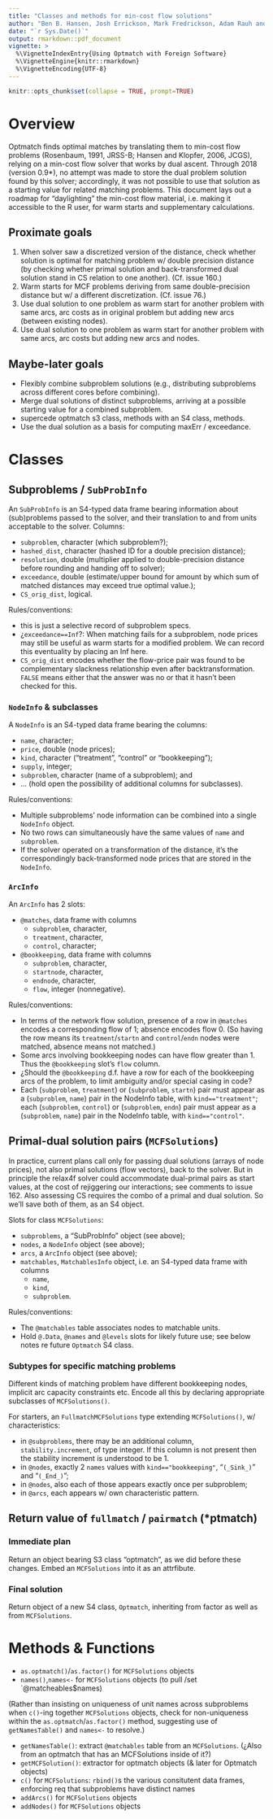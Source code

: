 ```yaml
---
title: "Classes and methods for min-cost flow solutions"
author: "Ben B. Hansen, Josh Errickson, Mark Fredrickson, Adam Rauh and Peter Solenberger"
date: "`r Sys.Date()`"
output: rmarkdown::pdf_document
vignette: >
  %\VignetteIndexEntry{Using Optmatch with Foreign Software}
  %\VignetteEngine{knitr::rmarkdown}
  %\VignetteEncoding{UTF-8}
---
```


```r
knitr::opts_chunk$set(collapse = TRUE, prompt=TRUE)
```

# Overview

Optmatch finds optimal matches by translating them to min-cost flow problems (Rosenbaum, 1991, JRSS-B; Hansen and Klopfer, 2006, JCGS), relying on a min-cost flow solver that works by dual ascent.  Through 2018 (version 0.9*), no attempt was made to store the dual problem solution found by this solver; accordingly, it was not possible to use that solution as a starting value for related matching problems.  This document lays out a roadmap for "daylighting" the min-cost flow material, i.e. making it accessible to the R user, for warm starts and supplementary calculations.

## Proximate goals

1.  When solver saw a discretized version of the distance, check whether solution is optimal for matching problem w/ double precision distance (by checking whether primal solution and back-transformed dual solution stand in CS relation to one another). (Cf. issue 160.)
2. Warm starts for MCF problems deriving from same double-precision distance but w/ a different discretization. (Cf. issue 76.)
3. Use dual solution to one problem as warm start for another problem with same arcs, arc costs as in original problem but adding new arcs (between existing nodes).
4. Use dual solution to one problem as warm start for another problem with same arcs, arc costs but adding new arcs and nodes.



## Maybe-later goals

- Flexibly combine subproblem solutions (e.g., distributing subproblems across different cores before combining).
- Merge dual solutions of distinct subproblems, arriving at a possible starting value for a combined subproblem.
- supercede optmatch s3 class, methods with an S4 class, methods.
- Use the dual solution as a basis for computing maxErr / exceedance.

# Classes

## Subproblems / `SubProbInfo`

An `SubProbInfo` is an S4-typed data frame bearing information about (sub)problems passed to the solver, and their translation to and from units acceptable to the solver. Columns:

- `subproblem`, character (which subproblem?); 
- `hashed_dist`, character (hashed ID for a double precision distance); 
- `resolution`, double  (multiplier applied to double-precision distance before rounding and handing off to solver); 
-  `exceedance`, double (estimate/upper bound for amount by which sum of matched distances may exceed true optimal value.); 
-  `CS_orig_dist`, logical.

Rules/conventions:

- this is just a selective record of subproblem specs. 
- ¿`exceedance==Inf`?:  When matching fails for a subproblem, node prices may still be useful as warm starts for a modified problem.  We can record this eventuality by placing an Inf here. 
- `CS_orig_dist` encodes whether the flow-price pair was found to be complementary slackness relationship even after backtransformation.  `FALSE` means either that the answer was no or that it hasn't been checked for this. 

### `NodeInfo` & subclasses

A `NodeInfo` is an S4-typed data frame bearing the columns:

- `name`, character;
- `price`, double (node prices);
- `kind`, character ("treatment", "control" or "bookkeeping");
- `supply`, integer; 
- `subproblem`, character (name of a subproblem); and
- ... (hold open the possibility of additional columns for subclasses).

Rules/conventions:

-  Multiple subproblems' node information can be combined into a single `NodeInfo` object.
- No two rows can simultaneously have the same values of `name` and `subproblem`.
- If the solver operated on a transformation of the distance, it's the correspondingly back-transformed node prices that are stored in the `NodeInfo`. 

### `ArcInfo`

An `ArcInfo` has 2 slots:

- `@matches`, data frame with columns
    + `subproblem`, character,
    + `treatment`, character,
    + `control`, character; 
- `@bookkeeping`, data frame with columns
    + `subproblem`, character,
    + `startnode`, character,
    + `endnode`, character,
    + `flow`, integer (nonnegative). 

Rules/conventions:

- In terms of the network flow solution, presence of a row in `@matches` encodes a corresponding flow of 1; absence encodes flow 0.  (So having the row means its `treatment`/`startn` and `control`/`endn` nodes were matched, absence means not matched.)
- Some arcs involving bookkeeping nodes can have flow greater than 1. Thus the `@bookkeeping` slot's `flow` column.
- ¿Should the `@bookkeeping` d.f. have a row for each of the bookkeeping arcs of the problem, to limit ambiguity and/or special casing in code?
- Each (`subproblem`, `treatment`) or (`subproblem`, `startn`) pair must appear as a (`subproblem`, `name`) pair in the NodeInfo table, with `kind=="treatment"`; each (`subproblem`, `control`) or (`subproblem`, `endn`) pair must appear as a (`subproblem`, `name`) pair in the NodeInfo table, with `kind=="control"`. 



## Primal-dual solution pairs (`MCFSolutions`)

In practice, current plans call only for passing dual solutions
(arrays of node prices), not also primal solutions (flow vectors),
back to the solver.  But in principle the relax4f solver could
accommodate dual-primal pairs as start values, at the cost of rejiggering our
interactions; see comments to issue 162.  Also assessing CS requires the combo
of a primal and dual solution.   So we'll save both of them, as an S4 object.

Slots for class `MCFSolutions`:

- `subproblems`, a "SubProbInfo" object (see above); 
- `nodes`, a `NodeInfo` object (see above);
- `arcs`, a `ArcInfo` object (see above);
- `matchables`, `MatchablesInfo` object, i.e. an S4-typed data frame with columns
    + `name`,
    + `kind`,
    + `subproblem`.

Rules/conventions:

- The `@matchables` table associates nodes to matchable units.
- Hold `@.Data`, `@names` and `@levels` slots for likely future use;
  see below notes re future `Optmatch` S4 class.



### Subtypes for specific matching problems

Different kinds of matching problem have different bookkeeping nodes, implicit arc capacity constraints etc. Encode all this by declaring appropriate subclasses of `MCFSolutions()`. 

For starters,  an `FullmatchMCFSolutions` type extending `MCFSolutions()`, w/ characteristics:

- in `@subproblems`, there may be an additional column, `stability.increment`, of type integer. If this column is not present then the stability increment is understood to be 1. 
- in `@nodes`, exactly 2 `names` values with  `kind=="bookkeeping"`, "`(_Sink_)`" and "`(_End_)`";
- in `@nodes`, also each of those appears exactly once per subproblem;
- in `@arcs`, each appears w/ own characteristic pattern.

## Return value of `fullmatch` / `pairmatch` (*ptmatch)

### Immediate plan

Return an object bearing S3 class "optmatch", as we did before these changes.
Embed an `MCFSolutions` into it as an attrfibute.

### Final solution

Return object of a new S4 class, `Optmatch`, inheriting from factor as well as from `MCFSolutions`. 

# Methods & Functions

- `as.optmatch()`/`as.factor()` for `MCFSolutions` objects
- `names()`,`names<-` for `MCFSolutions` objects (to pull /set `@matcheables$names)

(Rather than insisting on uniqueness of unit names across subproblems when `c()`-ing together `MCFSolutions` objects, check for non-uniqueness within the `as.optmatch`/`as.factor()` method, suggesting use of `getNamesTable()` and `names<-` to resolve.) 

- `getNamesTable()`: extract `@matchables` table from an `MCFSolutions`.  (¿Also from an optmatch that has an MCFSolutions inside of it?)
- `getMCFSolution()`: extractor for optmatch objects (& later for Optmatch objects)
- `c()` for `MCFSolutions`: `rbind()`s the various consitutent data frames, enforcing req that subproblems have distinct names
- `addArcs()` for `MCFSolutions` objects
- `addNodes()` for `MCFSolutions` objects
